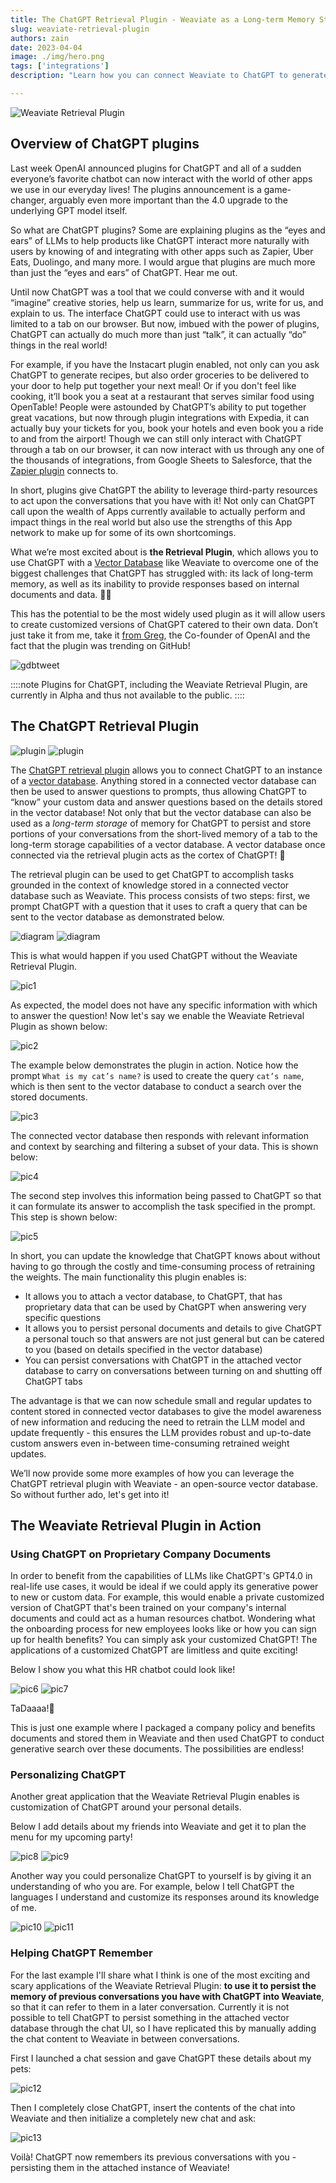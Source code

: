 ```yaml
---
title: The ChatGPT Retrieval Plugin - Weaviate as a Long-term Memory Store for Generative AI
slug: weaviate-retrieval-plugin
authors: zain
date: 2023-04-04
image: ./img/hero.png
tags: ['integrations']
description: "Learn how you can connect Weaviate to ChatGPT to generate customized responses."

---
```

![Weaviate Retrieval Plugin](./img/hero.png)

<!-- truncate -->

## Overview of ChatGPT plugins

Last week OpenAI announced plugins for ChatGPT and all of a sudden everyone’s favorite chatbot can now interact with the world of other apps we use in our everyday lives! The plugins announcement is a game-changer, arguably even more important than the 4.0 upgrade to the underlying GPT model itself.

So what are ChatGPT plugins? Some are explaining plugins as the “eyes and ears” of LLMs to help products like ChatGPT interact more naturally with users by knowing of and integrating with other apps such as Zapier, Uber Eats, Duolingo, and many more. I would argue that plugins are much more than just the “eyes and ears” of ChatGPT.  Hear me out.

Until now ChatGPT was a tool that we could converse with and it would “imagine” creative stories, help us learn, summarize for us, write for us, and explain to us. The interface ChatGPT could use to interact with us was limited to a tab on our browser. But now, imbued with the power of plugins, ChatGPT can actually do much more than just “talk”, it can actually “do” things in the real world!

For example, if you have the Instacart plugin enabled, not only can you ask ChatGPT to generate recipes, but also order groceries to be delivered to your door to help put together your next meal! Or if you don't feel like cooking, it’ll book you a seat at a restaurant that serves similar food using OpenTable! People were astounded by ChatGPT’s ability to put together great vacations, but now through plugin integrations with Expedia, it can actually buy your tickets for you, book your hotels and even book you a ride to and from the airport! Though we can still only interact with ChatGPT through a tab on our browser, it can now interact with us through any one of the thousands of integrations, from Google Sheets to Salesforce, that the [Zapier plugin](https://zapier.com/blog/announcing-zapier-chatgpt-plugin/) connects to.

In short, plugins give ChatGPT the ability to leverage third-party resources to act upon the conversations that you have with it! Not only can ChatGPT call upon the wealth of Apps currently available to actually perform and impact things in the real world but also use the strengths of this App network to make up for some of its own shortcomings.

What we’re most excited about is **the Retrieval Plugin**, which allows you to use ChatGPT with a [Vector Database](https://weaviate.io/blog/what-is-a-vector-database) like Weaviate to overcome one of the biggest challenges that ChatGPT has struggled with: its lack of long-term memory, as well as its inability to provide responses based on internal documents and data. 🧠🔌

This has the potential to be the most widely used plugin as it will allow users to create customized versions of ChatGPT catered to their own data. Don’t just take it from me, take it [from Greg](https://twitter.com/gdb/status/1640006228930867200), the Co-founder of OpenAI and the fact that the plugin was trending on GitHub!

![gdbtweet](./img/gdbtweet.png)

::::note
Plugins for ChatGPT, including the Weaviate Retrieval Plugin, are currently in Alpha and thus not available to the public.
::::

## The ChatGPT Retrieval Plugin

![plugin](./img/plugin-light.png#gh-light-mode-only)
![plugin](./img/plugin-dark.png#gh-dark-mode-only)

The [ChatGPT retrieval plugin](https://github.com/openai/chatgpt-retrieval-plugin) allows you to connect ChatGPT to an instance of a [vector database](https://docs.weaviate.io/weaviate). Anything stored in a connected vector database can then be used to answer questions to prompts, thus allowing ChatGPT to “know” your custom data and answer questions based on the details stored in the vector database! Not only that but the vector database can also be used as a *long-term storage* of memory for ChatGPT to persist and store portions of your conversations from the short-lived memory of a tab to the long-term storage capabilities of a vector database. A vector database once connected via the retrieval plugin acts as the cortex of ChatGPT! 🧠

The retrieval plugin can be used to get ChatGPT to accomplish tasks grounded in the context of knowledge stored in a connected vector database such as Weaviate. This process consists of two steps: first, we prompt ChatGPT with a question that it uses to craft a query that can be sent to the vector database as demonstrated below.

![diagram](./img/diagram-light.png#gh-light-mode-only)
![diagram](./img/diagram-dark.png#gh-dark-mode-only)

This is what would happen if you used ChatGPT without the Weaviate Retrieval Plugin.

![pic1](./img/pic1.png)

As expected, the model does not have any specific information with which to answer the question! Now let's say we enable the Weaviate Retrieval Plugin as shown below:

![pic2](./img/pic2.png)

The example below demonstrates the plugin in action. Notice how the prompt `What is my cat’s name?` is used to create the query `cat’s name`, which is then sent to the vector database to conduct a search over the stored documents.

![pic3](./img/pic3.png)

The connected vector database then responds with relevant information and context by searching and filtering a subset of your data. This is shown below:

![pic4](./img/pic4.png)

The second step involves this information being passed to ChatGPT so that it can formulate its answer to accomplish the task specified in the prompt. This step is shown below:

![pic5](./img/pic5.png)

In short, you can update the knowledge that ChatGPT knows about without having to go through the costly and time-consuming process of retraining the weights. The main functionality this plugin enables is:

- It allows you to attach a vector database, to ChatGPT, that has proprietary data that can be used by ChatGPT when answering very specific questions
- It allows you to persist personal documents and details to give ChatGPT a personal touch so that answers are not just general but can be catered to you (based on details specified in the vector database)
- You can persist conversations with ChatGPT in the attached vector database to carry on conversations between turning on and shutting off ChatGPT tabs

The advantage is that we can now schedule small and regular updates to content stored in connected vector databases to give the model awareness of new information and reducing the need to retrain the LLM model and update frequently - this ensures the LLM provides robust and up-to-date custom answers even in-between time-consuming retrained weight updates.

We’ll now provide some more examples of how you can leverage the ChatGPT retrieval plugin with Weaviate - an open-source vector database. So without further ado, let's get into it!

## The Weaviate Retrieval Plugin in Action

### Using ChatGPT on Proprietary Company Documents

In order to benefit from the capabilities of LLMs like ChatGPT's GPT4.0 in real-life use cases, it would be ideal if we could apply its generative power to new or custom data. For example, this would enable a private customized version of ChatGPT that's been trained on your company's internal documents and could act as a human resources chatbot. Wondering what the onboarding process for new employees looks like or how you can sign up for health benefits? You can simply ask your customized ChatGPT! The applications of a customized ChatGPT are limitless and quite exciting!

Below I show you what this HR chatbot could look like!

![pic6](./img/pic6.png)
![pic7](./img/pic7.png)

TaDaaaa!🎉

This is just one example where I packaged a company policy and benefits documents and stored them in Weaviate and then used ChatGPT to conduct generative search over these documents. The possibilities are endless!

### Personalizing ChatGPT

Another great application that the Weaviate Retrieval Plugin enables is customization of ChatGPT around your personal details.

Below I add details about my friends into Weaviate and get it to plan the menu for my upcoming party!

![pic8](./img/pic8.png)
![pic9](./img/pic9.png)

Another way you could personalize ChatGPT to yourself is by giving it an understanding of who you are. For example, below I tell ChatGPT the languages I understand and customize its responses around its knowledge of me.

![pic10](./img/pic10.png)
![pic11](./img/pic11.png)

### Helping ChatGPT Remember

For the last example I'll share what I think is one of the most exciting and scary applications of the Weaviate Retrieval Plugin: **to use it to persist the memory of previous conversations you have with ChatGPT into Weaviate**, so that it can refer to them in a later conversation. Currently it is not possible to tell ChatGPT to persist something in the attached vector database through the chat UI, so I have replicated this by manually adding the chat content to Weaviate in between conversations.

First I launched a chat session and gave ChatGPT these details about my pets:

![pic12](./img/pic12.png)

Then I completely close ChatGPT, insert the contents of the chat into Weaviate and then initialize a completely new chat and ask:

![pic13](./img/pic13.png)

Voilà! ChatGPT now remembers its previous conversations with you - persisting them in the attached instance of Weaviate!



<StayConnected />
